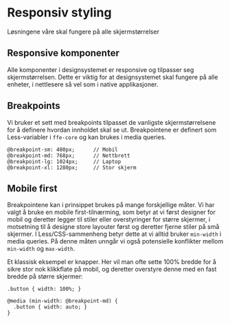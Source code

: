 
<Meta title="Profil/Responsiv styling" />

# Responsiv styling

Løsningene våre skal fungere på alle skjermstørrelser

## Responsive komponenter

Alle komponenter i designsystemet er responsive og tilpasser seg skjermstørrelsen. Dette er viktig for at designsystemet skal fungere på alle enheter, i nettlesere så vel som i native applikasjoner.

## Breakpoints

Vi bruker et sett med breakpoints tilpasset de vanligste skjermstørrelsene for å definere hvordan innholdet skal se ut. Breakpointene er definert som Less-variabler i `ffe-core` og kan brukes i media queries.

```less
@breakpoint-sm: 480px;      // Mobil
@breakpoint-md: 768px;      // Nettbrett
@breakpoint-lg: 1024px;     // Laptop
@breakpoint-xl: 1280px;     // Stor skjerm
```

## Mobile first

Breakpointene kan i prinsippet brukes på mange forskjellige måter. Vi har valgt å bruke en mobile first-tilnærming, som betyr at vi først designer for mobil og deretter legger til stiler eller overstyringer for større skjermer, i motsetning til å designe store layouter først og deretter fjerne stiler på små skjermer. I Less/CSS-sammenheng betyr dette at vi alltid bruker `min-width` i media queries. På denne måten unngår vi også potensielle konflikter mellom `min-width` og `max-width`.

Et klassisk eksempel er knapper. Her vil man ofte sette 100% bredde for å sikre stor nok klikkflate på mobil, og deretter overstyre denne med en fast bredde på større skjermer:

```less
.button { width: 100%; }

@media (min-width: @breakpoint-md) {
  .button { width: auto; }
}
```
